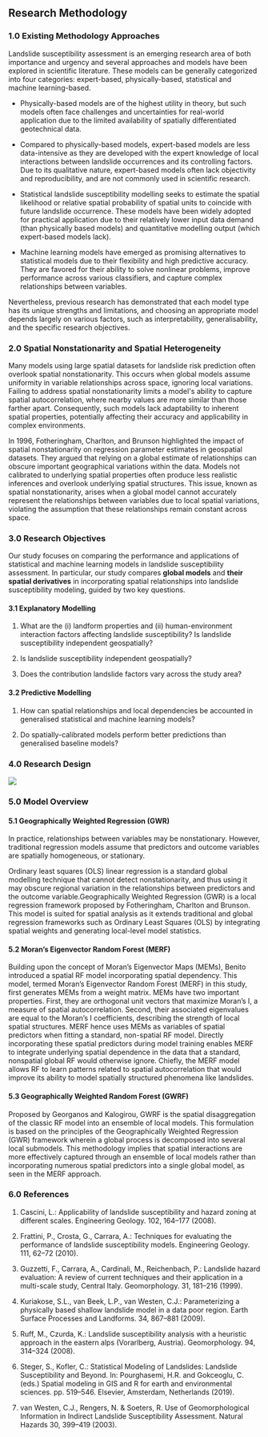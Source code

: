 ## Research Methodology

### 1.0 Existing Methodology Approaches

Landslide susceptibility assessment is an emerging research area of both importance and urgency and several approaches and models have been explored in scientific literature. These models can be generally categorized into four categories: expert-based, physically-based, statistical and machine learning-based.

-   Physically-based models are of the highest utility in theory, but such models often face challenges and uncertainties for real-world application due to the limited availability of spatially differentiated geotechnical data.

-   Compared to physically-based models, expert-based models are less data-intensive as they are developed with the expert knowledge of local interactions between landslide occurrences and its controlling factors. Due to its qualitative nature, expert-based models often lack objectivity and reproducibility, and are not commonly used in scientific research.

-   Statistical landslide susceptibility modelling seeks to estimate the spatial likelihood or relative spatial probability of spatial units to coincide with future landslide occurrence. These models have been widely adopted for practical application due to their relatively lower input data demand (than physically based models) and quantitative modelling output (which expert-based models lack).

-   Machine learning models have emerged as promising alternatives to statistical models due to their flexibility and high predictive accuracy. They are favored for their ability to solve nonlinear problems, improve performance across various classifiers, and capture complex relationships between variables.

Nevertheless, previous research has demonstrated that each model type has its unique strengths and limitations, and choosing an appropriate model depends largely on various factors, such as interpretability, generalisability, and the specific research objectives.

### 2.0 Spatial Nonstationarity and Spatial Heterogeneity

Many models using large spatial datasets for landslide risk prediction often overlook spatial nonstationarity. This occurs when global models assume uniformity in variable relationships across space, ignoring local variations. Failing to address spatial nonstationarity limits a model\'s ability to capture spatial autocorrelation, where nearby values are more similar than those farther apart. Consequently, such models lack adaptability to inherent spatial properties, potentially affecting their accuracy and applicability in complex environments.

In 1996, Fotheringham, Charlton, and Brunson highlighted the impact of spatial nonstationarity on regression parameter estimates in geospatial datasets. They argued that relying on a global estimate of relationships can obscure important geographical variations within the data. Models not calibrated to underlying spatial properties often produce less realistic inferences and overlook underlying spatial structures. This issue, known as spatial nonstationarity, arises when a global model cannot accurately represent the relationships between variables due to local spatial variations, violating the assumption that these relationships remain constant across space.

### 3.0 Research Objectives

Our study focuses on comparing the performance and applications of statistical and machine learning models in landslide susceptibility assessment. In particular, our study compares **global models** and **their spatial derivatives** in incorporating spatial relationships into landslide susceptibility modeling, guided by two key questions.

#### 3.1 Explanatory Modelling

1.  What are the (i) landform properties and (ii) human-environment interaction factors affecting landslide susceptibility? Is landslide susceptibility independent geospatially?

2.  Is landslide susceptibility independent geospatially?

3.  Does the contribution landslide factors vary across the study area?

#### 3.2 Predictive Modelling

1.  How can spatial relationships and local dependencies be accounted in generalised statistical and machine learning models?

2.  Do spatially-calibrated models perform better predictions than generalised baseline models?

### 4.0 Research Design

![](images/GeoFest3.png)

### 5.0 Model Overview

#### 5.1 Geographically Weighted Regression (GWR)

In practice, relationships between variables may be nonstationary. However, traditional regression models assume that predictors and outcome variables are spatially homogeneous, or stationary.

Ordinary least squares (OLS) linear regression is a standard global modelling technique that cannot detect nonstationarity, and thus using it may obscure regional variation in the relationships between predictors and the outcome variable.Geographically Weighted Regression (GWR) is a local regression framework proposed by Fotheringham, Charlton and Brunson. This model is suited for spatial analysis as it extends traditional and global regression frameworks such as Ordinary Least Squares (OLS) by integrating spatial weights and generating local-level model statistics.

#### 5.2 Moran's Eigenvector Random Forest (MERF)

Building upon the concept of Moran's Eigenvector Maps (MEMs), Benito introduced a spatial RF model incorporating spatial dependency. This model, termed Moran's Eigenvector Random Forest (MERF) in this study, first generates MEMs from a weight matrix. MEMs have two important properties. First, they are orthogonal unit vectors that maximize Moran's I, a measure of spatial autocorrelation. Second, their associated eigenvalues are equal to the Moran's I coefficients, describing the strength of local spatial structures. MERF hence uses MEMs as variables of spatial predictors when fitting a standard, non-spatial RF model. Directly incorporating these spatial predictors during model training enables MERF to integrate underlying spatial dependence in the data that a standard, nonspatial global RF would otherwise ignore. Chiefly, the MERF model allows RF to learn patterns related to spatial autocorrelation that would improve its ability to model spatially structured phenomena like landslides.

#### 5.3 Geographically Weighted Random Forest (GWRF)

Proposed by Georganos and Kalogirou, GWRF is the spatial disaggregation of the classic RF model into an ensemble of local models. This formulation is based on the principles of the Geographically Weighted Regression (GWR) framework wherein a global process is decomposed into several local submodels. This methodology implies that spatial interactions are more effectively captured through an ensemble of local models rather than incorporating numerous spatial predictors into a single global model, as seen in the MERF approach.

### 6.0 References

1.  Cascini, L.: Applicability of landslide susceptibility and hazard zoning at different scales. Engineering Geology. 102, 164--177 (2008).

2.  Frattini, P., Crosta, G., Carrara, A.: Techniques for evaluating the performance of landslide susceptibility models. Engineering Geology. 111, 62--72 (2010).

3.  Guzzetti, F., Carrara, A., Cardinali, M., Reichenbach, P.: Landslide hazard evaluation: A review of current techniques and their application in a multi-scale study, Central Italy. Geomorphology. 31, 181--216 (1999).

4.  Kuriakose, S.L., van Beek, L.P., van Westen, C.J.: Parameterizing a physically based shallow landslide model in a data poor region. Earth Surface Processes and Landforms. 34, 867--881 (2009).

5.  Ruff, M., Czurda, K.: Landslide susceptibility analysis with a heuristic approach in the eastern alps (Vorarlberg, Austria). Geomorphology. 94, 314--324 (2008).

6.  Steger, S., Kofler, C.: Statistical Modeling of Landslides: Landslide Susceptibility and Beyond. In: Pourghasemi, H.R. and Gokceoglu, C. (eds.) Spatial modeling in GIS and R for earth and environmental sciences. pp. 519--546. Elsevier, Amsterdam, Netherlands (2019).

7.  van Westen, C.J., Rengers, N. & Soeters, R. Use of Geomorphological Information in Indirect Landslide Susceptibility Assessment. Natural Hazards 30, 399--419 (2003).  

